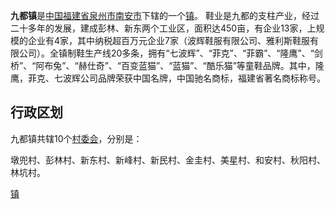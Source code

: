 {{中国乡级行政区
| 行政区全称 = 九都镇
| 景观照片文件名 = 
| 景观照片描述 = 
| 汉语拼音 = 
| 通用拼音 = 
| 注音符號 = 
| 其它标音类型1 = 
| 其它标音1 = 
| 其它标音类型2 = 
| 其它标音2 = 
| 其它语言类型1 = 
| 其它语言地名1 = 
| 其它语言类型2 = 
| 其它语言地名2 = 
| 上级行政区 = [[福建省|福建省]][[泉州市|泉州市]][[南安市|南安市]]
| 行政区类别 = [[镇|镇]]
| 行政区划代码 = 
| 地理坐标 = 
| 总面积 = 
| 户籍人口 = 
| 户籍人口年份 = 
| 常住人口 = 
| 常住人口年份 = 
| 人口密度 = 
| 行政区划 = 
| 官方网站 = 
| 政府驻地 = 
| 邮政编码 = 
| 毗邻行政区 = 
| 位置图文件名 = 
| 位置图描述 = 
}}
'''九都镇'''是[[中华人民共和国|中国]][[福建省|福建省]][[泉州市|泉州市]][[南安市|南安市]]下辖的一个[[镇|镇]]。 鞋业是九都的支柱产业，经过二十多年的发展，建成彭林、新东两个工业区，面积达450亩，有企业13家，上规模的企业有4家，其中纳税超百万元企业7家（波辉鞋服有限公司、雅利斯鞋服有限公司）。全镇制鞋生产线20多条，拥有“七波辉”、“菲克”、“菲霸”、“隆鹰”、“剑桥”、“阿布兔”、“赫仕奇”、“百变蓝猫”、“蓝猫”、“酷乐猫”等童鞋品牌。其中，隆鹰，菲克、七波辉公司品牌荣获中国名牌，中国驰名商标，福建省著名商标称号。

== 行政区划 ==

九都镇共辖10个[[村委会|村委会]]，分别是：

墩兜村、彭林村、新东村、新峰村、新民村、金圭村、美星村、和安村、秋阳村、林坑村。

{{南安市行政区划}}
{{福建小作品}}
[[Category:南安市乡镇|镇]]